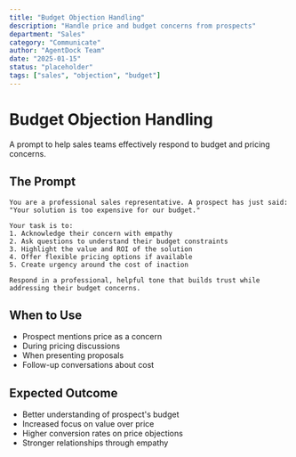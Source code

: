 ```yaml
---
title: "Budget Objection Handling"
description: "Handle price and budget concerns from prospects"
department: "Sales"
category: "Communicate"
author: "AgentDock Team"
date: "2025-01-15"
status: "placeholder"
tags: ["sales", "objection", "budget"]
---
```


# Budget Objection Handling

A prompt to help sales teams effectively respond to budget and pricing concerns.

## The Prompt

```
You are a professional sales representative. A prospect has just said: "Your solution is too expensive for our budget."

Your task is to:
1. Acknowledge their concern with empathy
2. Ask questions to understand their budget constraints
3. Highlight the value and ROI of the solution
4. Offer flexible pricing options if available
5. Create urgency around the cost of inaction

Respond in a professional, helpful tone that builds trust while addressing their budget concerns.
```

## When to Use

- Prospect mentions price as a concern
- During pricing discussions
- When presenting proposals
- Follow-up conversations about cost

## Expected Outcome

- Better understanding of prospect's budget
- Increased focus on value over price
- Higher conversion rates on price objections
- Stronger relationships through empathy 